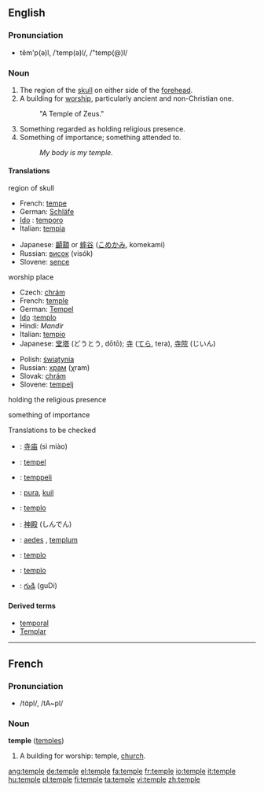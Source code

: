 ==English==

===Pronunciation===
*tĕm'p(ə)l, /ˈtemp(ə)l/, /"temp(@)l/

===Noun===
{{en-noun-reg}} 
# The region of the [[skull]] on either side of the [[forehead]].
# A building for [[worship]], particularly ancient and non-Christian one.
#:"A Temple of Zeus."
# Something regarded as holding religious presence.
# Something of importance; something attended to.
#:''My body is my temple.''

====Translations====
region of skull
{{top}}
*French: [[tempe]] {{f}}
*German: [[Schläfe]] {{f}}
* [[w:Ido|Ido]] : [[temporo]]
*Italian: [[tempia]]
{{mid}}
*Japanese: [[顳顬]] or [[蟀谷]] ([[こめかみ]], komekami)  
*Russian: [[висок]] (visók) {{m}}
*Slovene: [[sence]] {{n}}
{{bottom}}

worship place
{{top}}
*Czech: [[chrám]] {{m}}
*French: [[temple]] {{m}}
*German: [[Tempel]] {{m}}
* [[w:Ido|Ido]] :[[templo]]
*Hindi: ''Mandir''  
*Italian: [[tempio]]
*Japanese: [[堂塔]] (どうとう, dōtō); [[寺]] ([[てら]], tera), [[寺院]] (じいん)
{{mid}}
*Polish: [[świątynia]] {{f}}
*Russian: [[храм]] (χram) {{m}}
*Slovak: [[chrám#Slovak|chrám]] {{m}}
*Slovene: [[tempelj]] {{m}}

{{bottom}}

holding the religious presence
{{top}}
{{mid}}
{{bottom}}

something of importance
{{top}}
{{mid}}
{{bottom}}

Translations to be checked
*{{ttbc|Chinese}}: [[寺庙]] (sì miào)
*{{ttbc|Dutch}}: [[tempel]] {{m}}
*{{ttbc|Finnish}}: [[temppeli]]
*{{ttbc|Indonesian}}: [[pura]], [[kuil]]
*{{ttbc|[[Interlingua]]}}: [[templo]]
*{{ttbc|Japanese}}: [[神殿]] (しんでん)
*{{ttbc|Latin}}: [[aedes]] {{f}}, [[templum]] {{n}}
*{{ttbc|Portuguese}}: [[templo]] {{m}}
*{{ttbc|Spanish}}: [[templo]] {{m}}
*{{ttbc|Telugu}}: [[గుడి]] (guDi)

====Derived terms====
*[[temporal]]
*[[Templar]]

----

==French==
===Pronunciation===
*/tɑ̃pl/, /tA~pl/
===Noun===
'''temple''' {{m}} ([[temples]])
# A building for worship: temple, [[church]].

[[ang:temple]]
[[de:temple]]
[[el:temple]]
[[fa:temple]]
[[fr:temple]]
[[io:temple]]
[[it:temple]]
[[hu:temple]]
[[pl:temple]]
[[fi:temple]]
[[ta:temple]]
[[vi:temple]]
[[zh:temple]]